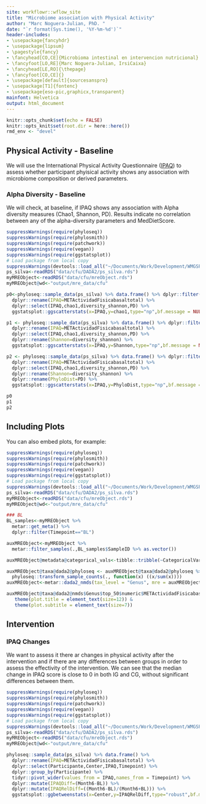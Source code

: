 ```yaml
---
site: workflowr::wflow_site
title: "Microbiome association with Physical Activity"
author: "Marc Noguera-Julian, PhD. "
date: "`r format(Sys.time(), '%Y-%m-%d')`"
header-includes:
- \usepackage{fancyhdr}
- \usepackage{lipsum}
- \pagestyle{fancy}
- \fancyhead[CO,CE]{Microbioma intestinal en intervencion nutricional}
- \fancyfoot[LO,RE]{Marc Noguera-Julian, IrsiCaixa}
- \fancyhead[LE,RO]{\thepage}
- \fancyfoot[CO,CE]{}
- \usepackage[default]{sourcesanspro}
- \usepackage[T1]{fontenc}
- \usepackage{eso-pic,graphicx,transparent}
mainfont: Helvetica
output: html_document
---
```


```r
knitr::opts_chunk$set(echo = FALSE)
knitr::opts_knit$set(root.dir = here::here())
rmd_env <- "devel"
```

## Physical Activity - Baseline

We will use the International Physical Activity Questionnaire  ([IPAQ](https://pubmed.ncbi.nlm.nih.gov/16925881/ PubMed Paper)) to assess whether participant phyisical activity shows any association with microbiome composition or derived parameters. 

### Alpha Diversity - Baseline

We will check, at baseline, if IPAQ shows any association with Alpha diversity measures (Chao1, Shannon, PD). Results indicate no correlation between any of the alpha-diversity parameters and MedDietScore.

```r
suppressWarnings(require(phyloseq))
suppressWarnings(require(phylosmith))
suppressWarnings(require(patchwork))
suppressWarnings(require(vegan))
suppressWarnings(require(ggstatsplot))
# Load package from local copy
suppressWarnings(devtools::load_all("~/Documents/Work/Development/WMGSPipeline/"))
ps_silva<-readRDS("data/cfu/DADA2/ps_silva.rds")
myMREObject<-readRDS("data/cfu/mreObject.rds")
myMREObject@wd<-"output/mre_data/cfu"

p0<-phyloseq::sample_data(ps_silva) %>% data.frame() %>% dplyr::filter(Timepoint=="BL") %>% 
  dplyr::rename(IPAQ=METActividadFisicabasaltotal) %>% 
  dplyr::select(IPAQ,chao1,diversity_shannon,PD) %>% 
  ggstatsplot::ggscatterstats(x=IPAQ,y=chao1,type="np",bf.message = NULL,title = "Chao1 vs IPAQ | BL")

p1 <- phyloseq::sample_data(ps_silva) %>% data.frame() %>% dplyr::filter(Timepoint=="BL") %>% 
  dplyr::rename(IPAQ=METActividadFisicabasaltotal) %>% 
  dplyr::select(IPAQ,chao1,diversity_shannon,PD) %>% 
  dplyr::rename(Shannon=diversity_shannon) %>% 
  ggstatsplot::ggscatterstats(x=IPAQ,y=Shannon,type="np",bf.message = NULL,title = "Shannon vs IPAQ | BL")

p2 <- phyloseq::sample_data(ps_silva) %>% data.frame() %>% dplyr::filter(Timepoint=="BL") %>% 
  dplyr::rename(IPAQ=METActividadFisicabasaltotal) %>% 
  dplyr::select(IPAQ,chao1,diversity_shannon,PD) %>% 
  dplyr::rename(Shannon=diversity_shannon) %>% 
  dplyr::rename(PhyloDist=PD) %>% 
  ggstatsplot::ggscatterstats(x=IPAQ,y=PhyloDist,type="np",bf.message = NULL,title = "PD vs IPAQ | BL")

p0
p1
p2

```

## Including Plots

You can also embed plots, for example:

```r
suppressWarnings(require(phyloseq))
suppressWarnings(require(phylosmith))
suppressWarnings(require(patchwork))
suppressWarnings(require(vegan))
suppressWarnings(require(ggstatsplot))
# Load package from local copy
suppressWarnings(devtools::load_all("~/Documents/Work/Development/WMGSPipeline/"))
ps_silva<-readRDS("data/cfu/DADA2/ps_silva.rds")
myMREObject<-readRDS("data/cfu/mreObject.rds")
myMREObject@wd<-"output/mre_data/cfu"

### BL
BL_samples<-myMREObject %>% 
  metar::get_meta() %>% 
  dplyr::filter(Timepoint=="BL")

auxMREObject<-myMREObject %>%
  metar::filter_samples(.,BL_samples$SampleID %>% as.vector()) 

auxMREObject@metadata@categorical_vals<-tibble::tribble(~CategoricalVariable,~PaletteName,"METActividadFisicabasaltotal","Set1")

auxMREObject@taxa@dada2@phyloseq <- auxMREObject@taxa@dada2@phyloseq %>% 
  phyloseq::transform_sample_counts(., function(x) ((x/sum(x))))
auxMREObject<-metar::dada2_nmds(tax_level = "Genus", mre = auxMREObject,top_n = 50, save_files = F)

auxMREObject@taxa@dada2@nmds$Genus$top_50$numeric$METActividadFisicabasaltotal &
   theme(plot.title = element_text(size=12)) &
   theme(plot.subtitle = element_text(size=7))

```

## Intervention

### IPAQ Changes

We want to assess it there ar changes in physical activity after the intervention and if there are any differences between groups in order to assess the effectivity of the intervention. We can see that the median change in IPAQ score is close to 0 in both IG and CG, without significant differences between them.

```r
suppressWarnings(require(phyloseq))
suppressWarnings(require(phylosmith))
suppressWarnings(require(patchwork))
suppressWarnings(require(vegan))
suppressWarnings(require(ggstatsplot))
# Load package from local copy
suppressWarnings(devtools::load_all("~/Documents/Work/Development/WMGSPipeline/"))
ps_silva<-readRDS("data/cfu/DADA2/ps_silva.rds")
myMREObject<-readRDS("data/cfu/mreObject.rds")
myMREObject@wd<-"output/mre_data/cfu"

phyloseq::sample_data(ps_silva) %>% data.frame() %>% 
  dplyr::rename(IPAQ=METActividadFisicabasaltotal) %>% 
  dplyr::select(Participante,Center,IPAQ,Timepoint) %>% 
  dplyr::group_by(Participante) %>% 
  tidyr::pivot_wider(values_from = IPAQ,names_from = Timepoint) %>% 
  dplyr::mutate(IPAQDiff=(Month6-BL)) %>% 
  dplyr::mutate(IPAQRelDiff=((Month6-BL)/(Month6+BL))) %>% 
  ggstatsplot::ggbetweenstats(x=Center,y=IPAQRelDiff,type="robust",bf.message = NULL,title="MDScore longitudinal changes vs Center")

```
